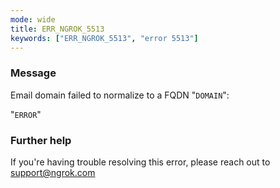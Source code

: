 ```yaml
---
mode: wide
title: ERR_NGROK_5513
keywords: ["ERR_NGROK_5513", "error 5513"]
---
```


### Message

Email domain failed to normalize to a FQDN "`DOMAIN`":

"`ERROR`"

### Further help

If you're having trouble resolving this error, please reach out to [support@ngrok.com](mailto:support@ngrok.com?subject=Help%20with%20ERR_NGROK_5513)
